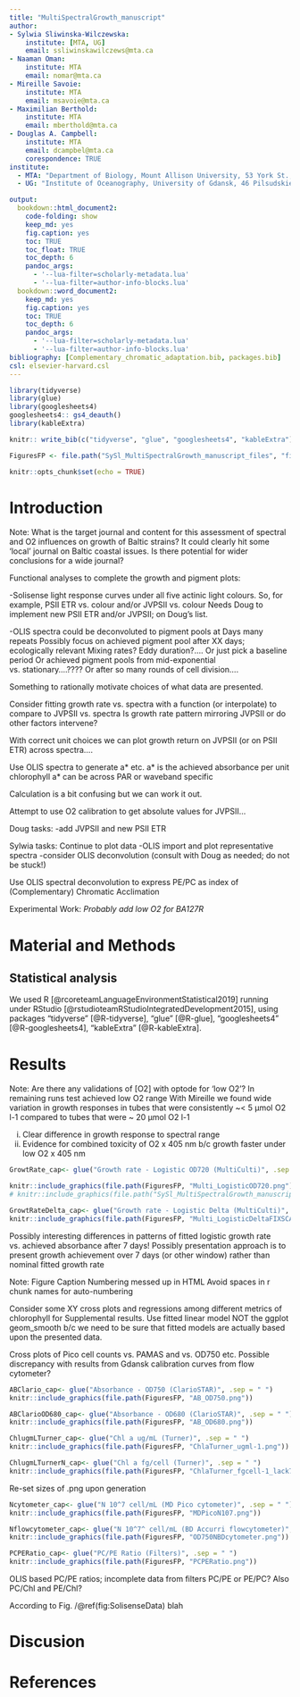 ```yaml
---
title: "MultiSpectralGrowth_manuscript"
author: 
- Sylwia Sliwinska-Wilczewska:
    institute: [MTA, UG]
    email: ssliwinskawilczews@mta.ca
- Naaman Oman: 
    institute: MTA
    email: nomar@mta.ca
- Mireille Savoie: 
    institute: MTA
    email: msavoie@mta.ca
- Maximilian Berthold: 
    institute: MTA
    email: mberthold@mta.ca
- Douglas A. Campbell: 
    institute: MTA
    email: dcampbel@mta.ca
    corespondence: TRUE
institute:
  - MTA: "Department of Biology, Mount Allison University, 53 York St., Sackville NB, Canada, E4L 1C9"
  - UG: "Institute of Oceanography, University of Gdansk, 46 Pilsudskiego St, P81-378, Gdynia, Poland"

output: 
  bookdown::html_document2:
    code-folding: show
    keep_md: yes
    fig.caption: yes
    toc: TRUE
    toc_float: TRUE
    toc_depth: 6
    pandoc_args: 
      - '--lua-filter=scholarly-metadata.lua'
      - '--lua-filter=author-info-blocks.lua'
  bookdown::word_document2:
    keep_md: yes
    fig.caption: yes
    toc: TRUE
    toc_depth: 6
    pandoc_args: 
      - '--lua-filter=scholarly-metadata.lua'
      - '--lua-filter=author-info-blocks.lua'
bibliography: [Complementary_chromatic_adaptation.bib, packages.bib]
csl: elsevier-harvard.csl
---
```

```r
library(tidyverse)
library(glue)
library(googlesheets4)
googlesheets4:: gs4_deauth()
library(kableExtra)
```

```r
knitr:: write_bib(c("tidyverse", "glue", "googlesheets4", "kableExtra"), "packages.bib")
```

```r
FiguresFP <- file.path("SySl_MultiSpectralGrowth_manuscript_files", "figure-html")
```
 

```r
knitr::opts_chunk$set(echo = TRUE)
```

# Introduction {.unnumbered}
Note: What is the target journal and content for this assessment of spectral and O2 influences on growth of Baltic strains?
It could clearly hit some 'local' journal on Baltic coastal issues.
Is there potential for wider conclusions for a wide journal?

Functional analyses to complete the growth and pigment plots:

-Solisense light response curves under all five actinic light colours.
  So, for example, PSII ETR vs. colour and/or JVPSII vs. colour
    Needs Doug to implement new PSII ETR and/or JVPSII; on Doug's list.
    
-OLIS spectra could be deconvoluted to pigment pools at Days many repeats
  Possibly focus on achieved pigment pool after XX days; ecologically relevant
  Mixing rates? Eddy duration?....  Or just pick a baseline period
  Or achieved pigment pools from mid-exponential vs. stationary....????
  Or after so many rounds of cell division....
  
  Something to rationally motivate choices of what data are presented.
  
  Consider fitting growth rate vs. spectra with a function (or interpolate) to compare to JVPSII vs. spectra
  Is growth rate pattern mirroring JVPSII or do other factors intervene?
  
  With correct unit choices we can plot growth return on JVPSII (or on PSII ETR) across spectra....
  
  Use OLIS spectra to generate a* etc.
  a* is the achieved absorbance per unit chlorophyll
  a* can be across PAR or waveband specific
  
  Calculation is a bit confusing but we can work it out.
  
  Attempt to use O2 calibration to get absolute values for JVPSII...
  
  Doug tasks:
  -add JVPSII and new PSII ETR
  
  Sylwia tasks:
  Continue to plot data
  -OLIS import and plot representative spectra
  -consider OLIS deconvolution  (consult with Doug as needed; do not be stuck!)
 

  
  Use OLIS spectral deconvolution to express PE/PC as index of (Complementary) Chromatic Acclimation
 
  Experimental Work: 
  *Probably add low O2 for BA127R* 

# Material and Methods {.unnumbered}

## Statistical analysis {.unnumbered}
We used R [@rcoreteamLanguageEnvironmentStatistical2019] running under RStudio [@rstudioteamRStudioIntegratedDevelopment2015], using packages "tidyverse" [@R-tidyverse], "glue" [@R-glue], "googlesheets4" [@R-googlesheets4], "kableExtra" [@R-kableExtra].

# Results {.unnumbered}

Note:
Are there any validations of [O2] with optode for 'low O2'?
In remaining runs test achieved low O2 range
With Mireille we found wide variation in growth responses in tubes that were consistently ~< 5 µmol O2 l-1 compared to tubes that were ~ 20 µmol O2 l-1

i) Clear difference in growth response to spectral range
ii) Evidence for combined toxicity of O2 x 405 nm b/c growth faster under low O2 x 405 nm

```r
GrowtRate_cap<- glue("Growth rate - Logistic OD720 (MultiCulti)", .sep = " ")

knitr::include_graphics(file.path(FiguresFP, "Multi_LogisticOD720.png"))
# knitr::include_graphics(file.path("SySl_MultiSpectralGrowth_manuscript_files", "figure-html", "Multi_LogisticOD720.png"))

```

```r
GrowtRateDelta_cap<- glue("Growth rate - Logistic Delta (MultiCulti)", .sep = " ")
knitr::include_graphics(file.path(FiguresFP, "Multi_LogisticDeltaFIXSCALE.png"))
```


Possibly interesting differences in patterns of fitted logistic growth rate vs. achieved absorbance after 7 days!
Possibly presentation approach is to present growth achievement over 7 days (or other window) rather than nominal fitted growth rate

Note: Figure Caption Numbering messed up in HTML
Avoid spaces in r chunk names for auto-numbering

Consider some XY cross plots and regressions among different metrics of chlorophyll for Supplemental results.
Use fitted linear model NOT the ggplot geom_smooth b/c we need to be sure that fitted models are actually based upon the presented data.

Cross plots of Pico cell counts vs. PAMAS and vs. OD750 etc.
  Possible discrepancy with results from Gdansk calibration curves from flow cytometer?
```r
ABClario_cap<- glue("Absorbance - OD750 (ClarioSTAR)", .sep = " ")
knitr::include_graphics(file.path(FiguresFP, "AB_OD750.png"))
```

```r
ABClarioOD680_cap<- glue("Absorbance - OD680 (ClarioSTAR)", .sep = " ")
knitr::include_graphics(file.path(FiguresFP, "AB_OD680.png"))
```

```r
ChlugmLTurner_cap<- glue("Chl a ug/mL (Turner)", .sep = " ")
knitr::include_graphics(file.path(FiguresFP, "ChlaTurner_ugml-1.png"))
```

```r
ChlugmLTurnerN_cap<- glue("Chl a fg/cell (Turner)", .sep = " ")
knitr::include_graphics(file.path(FiguresFP, "ChlaTurner_fgcell-1_lack730.png"))
```

Re-set sizes of .png upon generation
```r
Ncytometer_cap<- glue("N 10^7 cell/mL (MD Pico cytometer)", .sep = " ")
knitr::include_graphics(file.path(FiguresFP, "MDPicoN107.png"))
```

```r
Nflowcytometer_cap<- glue("N 10^7^ cell/mL (BD Accurri flowcytometer)", .sep = " ")
knitr::include_graphics(file.path(FiguresFP, "OD750NBDcytometer.png"))
```

```r
PCPERatio_cap<- glue("PC/PE Ratio (Filters)", .sep = " ")
knitr::include_graphics(file.path(FiguresFP, "PCPERatio.png"))
```

OLIS based PC/PE ratios; incomplete data from filters
PC/PE or PE/PC?
Also PC/Chl and PE/Chl?


According to Fig. /@ref(fig:SolisenseData) blah


# Discusion {.unnumbered}

# References {.unnumbered}
